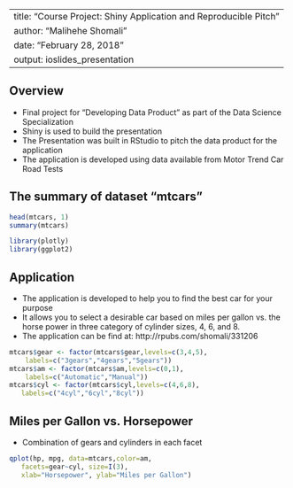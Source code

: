 
---
title: "Course Project: Shiny Application and Reproducible Pitch"
author: "Malihehe Shomali"
date: "February 28, 2018"
output: ioslides_presentation
---


## Overview 
- Final project for "Developing Data Product" as part of the Data Science Specialization
- Shiny is used to build the presentation
- The Presentation was built  in RStudio to pitch the data product for the application
- The application is developed using data available from Motor Trend Car Road Tests

## The summary of dataset "mtcars" 
```{r mtcars, echo = TRUE,  comment=""}
head(mtcars, 1)
summary(mtcars)
```


```{r , echo = FALSE}
library(plotly)
library(ggplot2)
```

## Application
- The application is developed to help you to find the best car for your purpose
- It allows you to select a desirable car based on miles per gallon vs. the horse power in three category of cylinder sizes, 4, 6, and 8.
- The application can be find at:
http://rpubs.com/shomali/331206 

```{r, echo=FALSE}
mtcars$gear <- factor(mtcars$gear,levels=c(3,4,5),
  	labels=c("3gears","4gears","5gears")) 
mtcars$am <- factor(mtcars$am,levels=c(0,1),
  	labels=c("Automatic","Manual")) 
mtcars$cyl <- factor(mtcars$cyl,levels=c(4,6,8),
   labels=c("4cyl","6cyl","8cyl")) 
```

## Miles per Gallon vs. Horsepower 
- Combination of gears and cylinders in each facet

```{r, echo=FALSE}
qplot(hp, mpg, data=mtcars,color=am,
   facets=gear~cyl, size=I(3),
   xlab="Horsepower", ylab="Miles per Gallon") 
```
